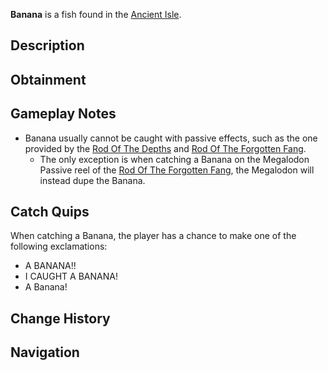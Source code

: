 {{FishInfobox
|image          = Banana.png
|rarity         = Secret
|sea            = First Sea
|location       = [[Ancient Isle]]
|sublocation    = 
|sources        = Fishing Rod
|nopassive      = 1
|radar_location = 
|xp             = 6900
|weather        = Rain
|time           = 
|season         = Summer
|bait           = 
|base_weight    = 1
|base_value     = 18500
|weight_range   = 0.6
|base_chance    = 0.005
|base_resil     = 45
}}
'''Banana''' is a {{Rarity|Secret}} fish found in the [[Ancient Isle]].

== Description ==
{{Description|A simple banana, rich in potassium. How did it get in the water?|Bestiary Entry}}

== Obtainment ==
{{Fish Availability|
Ancient Isle/Freshwater Pond
Ancient Isle/Surrounding Ocean
Ancient Isle/Waterfall
|top_rods      = 
Leviathan's Fang Rod\467.67\4076.33;
Rapid Rod\463.02\21180.38;
Ethereal Prism Rod\445.58\2911.64;
Seraphic Rod\426.64\2922.88;
No-Life Rod\415.97\3134.24;
Lucky Rod\341.7\15788.29;
Training Rod\331.04\2265.86;
Frog Rod\347.05\14431.49;
Fast Rod\372.11\20199.62;
Firefly Rod\411.44\20030.46;
Fungal Rod\346.59\16025.18;
Fischer's Rod\271.57\13531.1;
Rod Of The Forgotten Fang\398.86\2891.73;
Trident Rod\390.51\3139.67;
Challenger's Rod\379.79\2903.61;
Free Spirit Rod\365.56\3094.54;
Rod Of The Depths\357.76\2643.77;
Rod Of The Exalted One\354.29\2830.87;
Zeus Rod\341.18\2538.33;
Verdant Shear Rod\331.52\2515.15;
Blazebringer Rod\323.96\2419.61;
Depthseeker Rod\303.66\2331.19;
Avalanche Rod\273.47\2109.45;
Volcanic Rod\265.85\1991.55;
Steady Rod\97.97\712.66
|recommended   = Ethereal Prism Rod
}}

== Gameplay Notes ==
* Banana usually cannot be caught with passive effects, such as the one provided by the [[Rod Of The Depths]] and [[Rod Of The Forgotten Fang]].
** The only exception is when catching a Banana on the Megalodon Passive reel of the [[Rod Of The Forgotten Fang]], the Megalodon will instead dupe the Banana.

== Catch Quips ==
When catching a Banana, the player has a chance to make one of the following exclamations:
* A BANANA!!
* I CAUGHT A BANANA!
* A Banana!

== Change History ==
{{Change History|{{subst:Current Version}}}}

== Navigation ==
{{Fish Navbox|Ancient Isle}}